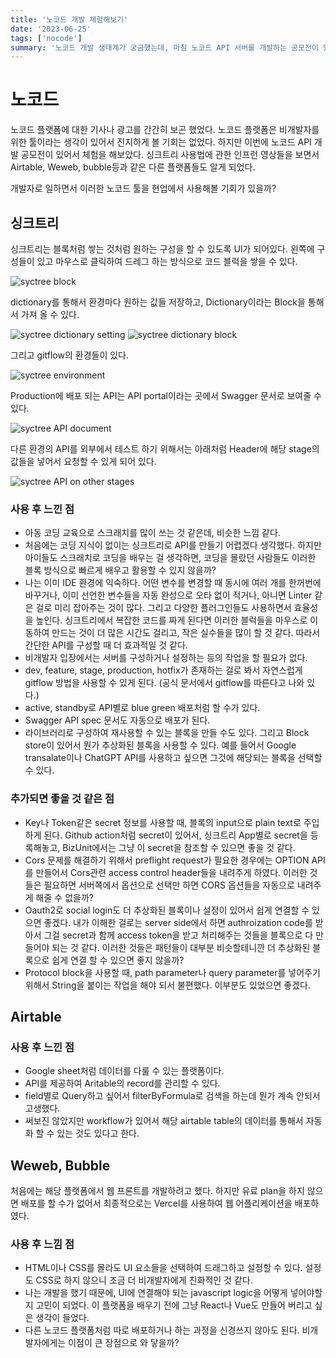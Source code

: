 ```yaml
---
title: '노코드 개발 체험해보기'
date: '2023-06-25'
tags: ['nocode']
summary: '노코드 개발 생태계가 궁금했는데, 마침 노코드 API 서버를 개발하는 공모전이 있어서 참가했다. SyncTree로 API를 개발하고, Airtable을 데이터베이스로 사용하였다. Front는 Weweb이나 Bubble로 작성하려고 했으나, 유료 plan에서만 deploy가 가능하여 vercel에서 간단하게 react SPA를 배포했다.'
---
```


# 노코드

노코드 플랫폼에 대한 기사나 광고를 간간히 보곤 했었다. 노코드 플랫폼은 비개발자를 위한 툴이라는 생각이 있어서 진지하게 볼 기회는 없었다. 하지만 이번에 노코드 API 개발 공모전이 있어서 체험을 해보았다. 싱크트리 사용법에 관한 인프런 영상들을 보면서 Airtable, Weweb, bubble등과 같은 다른 플랫폼들도 알게 되었다.

개발자로 일하면서 이러한 노코드 툴을 현업에서 사용해볼 기회가 있을까?

## 싱크트리

싱크트리는 블록처럼 쌓는 것처럼 원하는 구성을 할 수 있도록 UI가 되어있다. 왼쪽에 구성들이 있고 마우스로 클릭하여 드레그 하는 방식으로 코드 블럭을 쌓을 수 있다.

<img src="/static/images/nocode-block.png" alt="syctree block" />

dictionary를 통해서 환경마다 원하는 값들 저장하고, Dictionary이라는 Block을 통해서 가져 올 수 있다.

<img src="/static/images/nocode-dictionary1.png" alt="syctree dictionary setting" />

<img src="/static/images/nocode-dictionary2.png" alt="syctree dictionary block" />

그리고 gitflow의 환경들이 있다.

<img src="/static/images/nocode-environment.png" alt="syctree environment" />

Production에 배포 되는 API는 API portal이라는 곳에서 Swagger 문서로 보여줄 수 있다.

<img src="/static/images/nocode-api-document.png" alt="syctree API document" />

다른 환경의 API를 외부에서 테스트 하기 위해서는 아래처럼 Header에 해당 stage의 값들을 넣어서 요청할 수 있게 되어 있다.

<img src="/static/images/nocode-test-env.png" alt="syctree API on other stages" />

### 사용 후 느낀 점

- 아동 코딩 교육으로 스크래치를 많이 쓰는 것 같은데, 비슷한 느낌 같다.
- 처음에는 코딩 지식이 없이는 싱크트리로 API를 만들기 어렵겠다 생각했다. 하지만 아이들도 스크래치로 코딩을 배우는 걸 생각하면, 코딩을 몰랐던 사람들도 이러한 블록 방식으로 빠르게 배우고 활용할 수 있지 않을까?
- 나는 이미 IDE 환경에 익숙하다. 어떤 변수를 변경할 때 동시에 여러 개를 한꺼번에 바꾸거나, 이미 선언한 변수들을 자동 완성으로 오타 없이 적거나, 아니면 Linter 같은 걸로 미리 잡아주는 것이 많다. 그리고 다양한 플러그인들도 사용하면서 효율성을 높인다. 싱크트리에서 복잡한 코드를 짜게 된다면 이러한 블럭들을 마우스로 이동하여 만드는 것이 더 많은 시간도 걸리고, 작은 실수들을 많이 할 것 같다. 따라서 간단한 API를 구성할 때 더 효과적일 것 같다.
- 비개발자 입장에서는 서버를 구성하거나 설정하는 등의 작업을 할 필요가 없다.
- dev, feature, stage, production, hotfix가 존재하는 걸로 봐서 자연스럽게 gitflow 방법을 사용할 수 있게 된다. (공식 문서에서 gitflow를 따른다고 나와 있다.)
- active, standby로 API별로 blue green 배포처럼 할 수가 있다.
- Swagger API spec 문서도 자동으로 배포가 된다.
- 라이브러리로 구성하여 재사용할 수 있는 블록을 만들 수도 있다. 그리고 Block store이 있어서 뭔가 추상화된 블록을 사용할 수 있다. 예를 들어서 Google transalate이나 ChatGPT API를 사용하고 싶으면 그것에 해당되는 블록을 선택할 수 있다.

### 추가되면 좋을 것 같은 점

- Key나 Token같은 secret 정보를 사용할 때, 블록의 input으로 plain text로 주입하게 된다. Github action처럼 secret이 있어서, 싱크트리 App별로 secret을 등록해놓고, BizUnit에서는 그냥 이 secret을 참조할 수 있으면 좋을 것 같다.
- Cors 문제를 해결하기 위해서 preflight request가 필요한 경우에는 OPTION API를 만들어서 Cors관련 access control header들을 내려주게 하였다. 이러한 것들은 필요하면 서버쪽에서 옵션으로 선택만 하면 CORS 옵션들을 자동으로 내려주게 해줄 수 없을까?
- Oauth2로 social login도 더 추상화된 블록이나 설정이 있어서 쉽게 연결할 수 있으면 좋겠다. 내가 이해한 걸로는 server side에서 하면 authroization code를 받아서 그걸 secret과 함께 access token을 받고 처리해주는 것들을 블록으로 다 만들어야 되는 것 같다. 이러한 것들은 패턴들이 대부분 비슷할테니깐 더 추상화된 블록으로 쉽게 연결 할 수 있으면 좋지 않을까?
- Protocol block을 사용할 때, path parameter나 query parameter를 넣어주기 위해서 String을 붙이는 작업을 해야 되서 불편했다. 이부분도 있었으면 좋겠다.

## Airtable

### 사용 후 느낀 점

- Google sheet처럼 데이터를 다룰 수 있는 플랫폼이다.
- API를 제공하여 Aritable의 record를 관리할 수 있다.
- field별로 Query하고 싶어서 filterByFormula로 검색을 하는데 뭔가 계속 안되서 고생했다.
- 써보진 않았지만 workflow가 있어서 해당 airtable table의 데이터를 통해서 자동화 할 수 있는 것도 있다고 한다.

## Weweb, Bubble

처음에는 해당 플랫폼에서 웹 프론트를 개발하려고 했다. 하지만 유료 plan을 하지 않으면 배포를 할 수가 없어서 최종적으로는 Vercel를 사용하여 웹 어플리케이션을 배포하였다.

### 사용 후 느낌 점

- HTML이나 CSS를 몰라도 UI 요소들을 선택하여 드래그하고 설정할 수 있다. 설정도 CSS로 하지 않으니 조금 더 비개발자에게 친화적인 것 같다.
- 나는 개발을 했기 때문에, UI에 연결해야 되는 javascript logic을 어떻게 넣어야할지 고민이 되었다. 이 플랫폼을 배우기 전에 그냥 React나 Vue도 만들어 버리고 싶은 생각이 들었다.
- 다른 노코드 플랫폼처럼 따로 배포하거나 하는 과정을 신경쓰지 않아도 된다. 비개발자에게는 이점이 큰 장점으로 와 닿을까?
